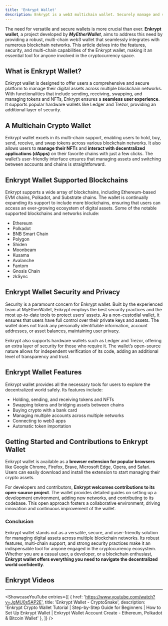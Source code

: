 ```yaml
---
title: 'Enkrypt Wallet'
description: Enkrypt is a web3 multichain wallet. Securely manage and swap tokens and NFTs across multiple blockchains with ease.
---
```



The need for versatile and secure wallets is more crucial than ever. **Enkrypt wallet**, a project developed by ***MyEtherWallet***, aims to address this need by providing a robust, multi-chain web3 wallet that seamlessly integrates with numerous blockchain networks. This article delves into the features, security, and multi-chain capabilities of the Enkrypt wallet, making it an essential tool for anyone involved in the cryptocurrency space.

## What is Enkrypt Wallet?
Enkrypt wallet is designed to offer users a comprehensive and secure platform to manage their digital assets across multiple blockchain networks. With functionalities that include sending, receiving, swapping, and managing tokens and NFTs, Enkrypt ensures a **seamless user experience**. It supports popular hardware wallets like Ledger and Trezor, providing an additional layer of security.

## A Multichain Crypto Wallet
Enkrypt wallet excels in its multi-chain support, enabling users to hold, buy, send, receive, and swap tokens across various blockchain networks. It also allows users to **manage their NFT**s and **interact with decentralized applications (dApps)** on their favorite chains with just a few clicks. The wallet’s user-friendly interface ensures that managing assets and switching between accounts and chains is straightforward.

## Enkrypt Wallet Supported Blockchains
Enkrypt supports a wide array of blockchains, including Ethereum-based EVM chains, Polkadot, and Substrate chains. The wallet is continually expanding its support to include more blockchains, ensuring that users can access an ever-growing ecosystem of digital assets. Some of the notable supported blockchains and networks include:

- Ethereum
- Polkadot
- BNB Smart Chain
- Polygon
- Shiden
- Moonbeam
- Kusama
- Avalanche
- Fantom
- Gnosis Chain
- zkSync

## Enkrypt Wallet Security and Privacy
Security is a paramount concern for Enkrypt wallet. Built by the experienced team at MyEtherWallet, Enkrypt employs the best security practices and the most up-to-date tools to protect users’ assets. As a non-custodial wallet, it ensures that users have full control over their private keys and assets. The wallet does not track any personally identifiable information, account addresses, or asset balances, maintaining user privacy.

Enkrypt also supports hardware wallets such as Ledger and Trezor, offering an extra layer of security for those who require it. The wallet’s open-source nature allows for independent verification of its code, adding an additional level of transparency and trust.

## Enkrypt Wallet Features
Enkrypt wallet provides all the necessary tools for users to explore the decentralized world safely. Its features include:

- Holding, sending, and receiving tokens and NFTs
- Swapping tokens and bridging assets between chains
- Buying crypto with a bank card
- Managing multiple accounts across multiple networks
- Connecting to web3 apps
- Automatic token importation

## Getting Started and Contributions to Enkrypt Wallet
Enkrypt wallet is available as a **browser extension for popular browsers** like Google Chrome, Firefox, Brave, Microsoft Edge, Opera, and Safari. Users can easily download and install the extension to start managing their crypto assets.

For developers and contributors, **Enkrypt welcomes contributions to its open-source project**. The wallet provides detailed guides on setting up a development environment, adding new networks, and contributing to its codebase. This open approach fosters a collaborative environment, driving innovation and continuous improvement of the wallet.

### Conclusion
Enkrypt wallet stands out as a versatile, secure, and user-friendly solution for managing digital assets across multiple blockchain networks. Its robust features, multi-chain support, and strong security practices make it an indispensable tool for anyone engaged in the cryptocurrency ecosystem. Whether you are a casual user, a developer, or a blockchain enthusiast, **Enkrypt wallet offers everything you need to navigate the decentralized world confidently**.

## Enkrypt  Videos
------------
<ShowcaseYouTube
  entries={[
    {
      href: 'https://www.youtube.com/watch?v=JgMU0s5AP2E',
      title: 'Enkrypt Wallet - CryptoSnake',
      description: 'Enkrypt Crypto Wallet Tutorial | Step-by-Step Guide for Beginners | How to Set Up Enkrypt Wallet | Enkrypt Wallet Account Create - Ethereum, Polkadot & Bitcoin Wallet'
    },
  ]} />